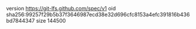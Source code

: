 version https://git-lfs.github.com/spec/v1
oid sha256:99257f29b5b37f3646987ecd38e32d696cfc8153a4efc391816b436bd7844347
size 144500
